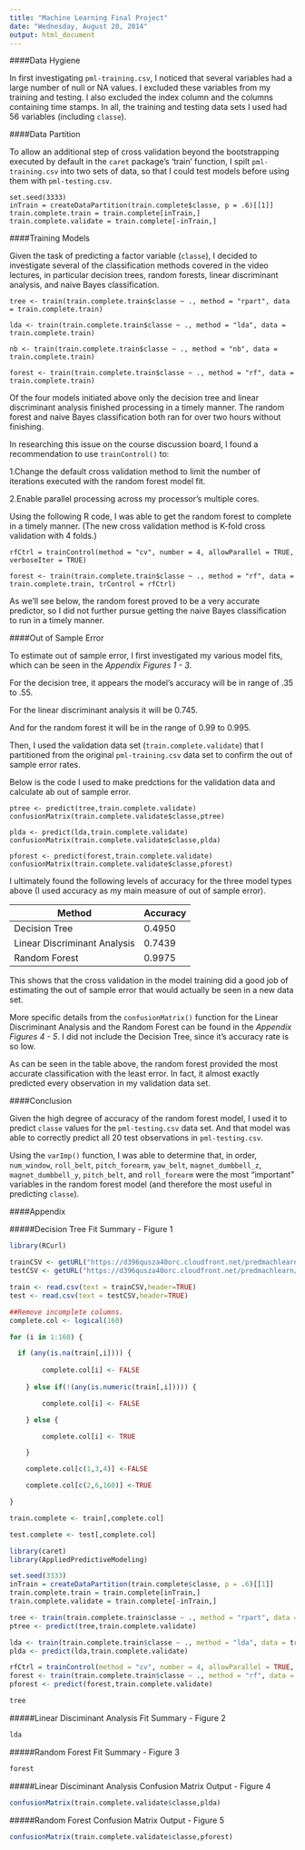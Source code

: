 ```yaml
---
title: "Machine Learning Final Project"
date: "Wednesday, August 20, 2014"
output: html_document
---
```


####Data Hygiene

In first investigating `pml-training.csv`, I noticed that several variables had a large number of null or NA values.  I excluded these variables from my training and testing.  I also excluded the index column and the columns containing time stamps.  In all, the training and testing data sets I used had 56 variables (including `classe`).

####Data Partition

To allow an additional step of cross validation beyond the bootstrapping executed by default in the `caret` package's 'train' function, I spilt `pml-training.csv` into two sets of data, so that I could test models before using them with `pml-testing.csv`.

```
set.seed(3333)
inTrain = createDataPartition(train.complete$classe, p = .6)[[1]]
train.complete.train = train.complete[inTrain,]
train.complete.validate = train.complete[-inTrain,]
```

####Training Models

Given the task of predicting a factor variable (`classe`), I decided to investigate several of the classification methods covered in the video lectures, in particular decision trees, random forests, linear discriminant analysis, and naive Bayes classification.

```
tree <- train(train.complete.train$classe ~ ., method = "rpart", data = train.complete.train)

lda <- train(train.complete.train$classe ~ ., method = "lda", data = train.complete.train)

nb <- train(train.complete.train$classe ~ ., method = "nb", data = train.complete.train)

forest <- train(train.complete.train$classe ~ ., method = "rf", data = train.complete.train)
```

Of the four models initiated above only the decision tree and linear discriminant analysis finished processing in a timely manner.  The random forest and naive Bayes classification both ran for over two hours without finishing.

In researching this issue on the course discussion board, I found a recommendation to use `trainControl()` to:

1.Change the default cross validation method to limit the number of iterations executed with the random forest model fit.

2.Enable parallel processing across my processor's multiple cores.

Using the following R code, I was able to get the random forest to complete in a timely manner.  (The new cross validation method is K-fold cross validation with 4 folds.)

```
rfCtrl = trainControl(method = "cv", number = 4, allowParallel = TRUE, verboseIter = TRUE)

forest <- train(train.complete.train$classe ~ ., method = "rf", data = train.complete.train, trControl = rfCtrl)
```
As we'll see below, the random forest proved to be a very accurate predictor, so I did not further pursue getting the naive Bayes classification to run in a timely manner.

####Out of Sample Error

To estimate out of sample error, I first investigated my various model fits, which can be seen in the *Appendix Figures 1 - 3*.

For the decision tree, it appears the model's accuracy will be in range of .35 to .55.

For the linear discriminant analysis it will be 0.745.

And for the random forest it will be in the range of 0.99 to 0.995.

Then, I used the validation data set (`train.complete.validate`) that I partitioned from the original `pml-training.csv` data set to confirm the out of sample error rates.

Below is the code I used to make predctions for the validation data and calculate ab out of sample error.

```
ptree <- predict(tree,train.complete.validate)
confusionMatrix(train.complete.validate$classe,ptree)

plda <- predict(lda,train.complete.validate)
confusionMatrix(train.complete.validate$classe,plda)

pforest <- predict(forest,train.complete.validate)
confusionMatrix(train.complete.validate$classe,pforest)
```

I ultimately found the following levels of accuracy for the three model types above (I used accuracy as my main measure of out of sample error).

Method|Accuracy
-------------|-------------
Decision Tree|0.4950
Linear Discriminant Analysis|0.7439
Random Forest|0.9975

This shows that the cross validation in the model training did a good job of estimating the out of sample error that would actually be seen in a new data set.

More specific details from the `confusionMatrix()` function for the Linear Discriminant Analysis and the Random Forest can be found in the *Appendix Figures 4 - 5*.  I did not include the Decision Tree, since it's accuracy rate is so low.

As can be seen in the table above, the random forest provided the most accurate classification with the least error.  In fact, it almost exactly predicted every observation in my validation data set.

####Conclusion

Given the high degree of accuracy of the random forest model, I used it to predict `classe` values for the `pml-testing.csv` data set.  And that model was able to correctly predict all 20 test observations in `pml-testing.csv`.

Using the `varImp()` function, I was able to determine that, in order, `num_window`, `roll_belt`, `pitch_forearm`, `yaw_belt`, `magnet_dumbbell_z`, `magnet_dumbbell_y`, `pitch_belt`, and `roll_forearm`  were the most "important" variables in the random forest model (and therefore the most useful in predicting `classe`).

####Appendix

#####Decision Tree Fit Summary - Figure 1

```r
library(RCurl)

trainCSV <- getURL("https://d396qusza40orc.cloudfront.net/predmachlearn/pml-training.csv",ssl.verifypeer = FALSE)
testCSV <- getURL("https://d396qusza40orc.cloudfront.net/predmachlearn/pml-testing.csv",ssl.verifypeer = FALSE)

train <- read.csv(text = trainCSV,header=TRUE)
test <- read.csv(text = testCSV,header=TRUE)

##Remove incomplete columns.
complete.col <- logical(160)

for (i in 1:160) {

  if (any(is.na(train[,i]))) {
		
		complete.col[i] <- FALSE
	
	} else if(!(any(is.numeric(train[,i])))) {

		complete.col[i] <- FALSE

	} else {

		complete.col[i] <- TRUE

	}

	complete.col[c(1,3,4)] <-FALSE

	complete.col[c(2,6,160)] <-TRUE

}

train.complete <- train[,complete.col]

test.complete <- test[,complete.col]

library(caret)
library(AppliedPredictiveModeling)

set.seed(3333)
inTrain = createDataPartition(train.complete$classe, p = .6)[[1]]
train.complete.train = train.complete[inTrain,]
train.complete.validate = train.complete[-inTrain,]

tree <- train(train.complete.train$classe ~ ., method = "rpart", data = train.complete.train)
ptree <- predict(tree,train.complete.validate)

lda <- train(train.complete.train$classe ~ ., method = "lda", data = train.complete.train)
plda <- predict(lda,train.complete.validate)

rfCtrl = trainControl(method = "cv", number = 4, allowParallel = TRUE, verboseIter = TRUE)
forest <- train(train.complete.train$classe ~ ., method = "rf", data = train.complete.train, trControl = rfCtrl)
pforest <- predict(forest,train.complete.validate)
```
```r
tree
```

#####Linear Disciminant Analysis Fit Summary - Figure 2

```r
lda
```

#####Random Forest Fit Summary - Figure 3

```r
forest
```

#####Linear Disciminant Analysis Confusion Matrix Output - Figure 4

```r
confusionMatrix(train.complete.validate$classe,plda)
```

#####Random Forest Confusion Matrix Output - Figure 5

```r
confusionMatrix(train.complete.validate$classe,pforest)
```
